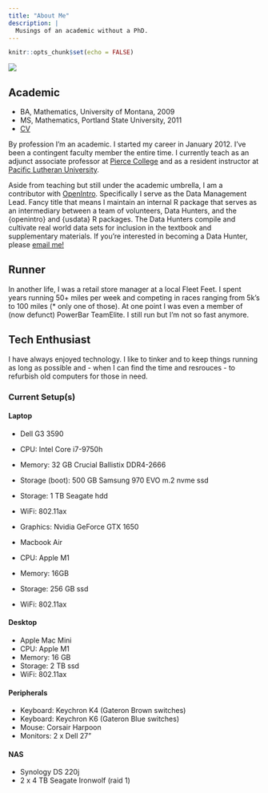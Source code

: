 ```yaml
---
title: "About Me"
description: |
  Musings of an academic without a PhD.
---
```


```r
knitr::opts_chunk$set(echo = FALSE)
```

![](images/profile.jpg)

## Academic 
* BA, Mathematics, University of Montana, 2009
* MS, Mathematics, Portland State University, 2011
* [CV](https://npaterno.github.io/left_coast_stats/npaterno_cv.pdf)

By profession I'm an academic. I started my career in January 2012. I've been a contingent faculty member the entire time. I currently teach as an adjunct associate professor at [Pierce College](https://pierce.ctc.edu) and as a resident instructor at [Pacific Lutheran University](https://www.plu.edu). 

Aside from teaching but still under the academic umbrella, I am a contributor with [OpenIntro](https://www.openintro.org). Specifically I serve as the Data Management Lead. Fancy title that means I maintain an internal R package that serves as an intermediary between a team of volunteers, Data Hunters, and the \{openintro\} and \{usdata\} R packages. The Data Hunters compile and cultivate real world data sets for inclusion in the textbook and supplementary materials. If you're interested in becoming a Data Hunter, please [email me!](mailto:nick@openintro.org)

## Runner 
In another life, I was a retail store manager at a local Fleet Feet. I spent years running 50+ miles per week and competing in races ranging from 5k's to 100 miles (* only one of those). At one point I was even a member of (now defunct) PowerBar TeamElite. I still run but I'm not so fast anymore.

## Tech Enthusiast 
I have always enjoyed technology. I like to tinker and to keep things running as long as possible and - when I can find the time and resrouces - to refurbish old computers for those in need. 

### Current Setup(s)

#### Laptop
* Dell G3 3590
* CPU: Intel Core i7-9750h
* Memory: 32 GB Crucial Ballistix DDR4-2666 
* Storage (boot): 500 GB Samsung 970 EVO m.2 nvme ssd
* Storage: 1 TB Seagate hdd
* WiFi: 802.11ax
* Graphics: Nvidia GeForce GTX 1650

* Macbook Air
* CPU: Apple M1
* Memory: 16GB 
* Storage: 256 GB ssd
* WiFi: 802.11ax

#### Desktop
* Apple Mac Mini
* CPU: Apple M1
* Memory: 16 GB
* Storage: 2 TB ssd
* WiFi: 802.11ax

#### Peripherals
* Keyboard: Keychron K4 (Gateron Brown switches)
* Keyboard: Keychron K6 (Gateron Blue switches)
* Mouse: Corsair Harpoon
* Monitors: 2 x Dell 27"

#### NAS
* Synology DS 220j
* 2 x 4 TB Seagate Ironwolf (raid 1)
